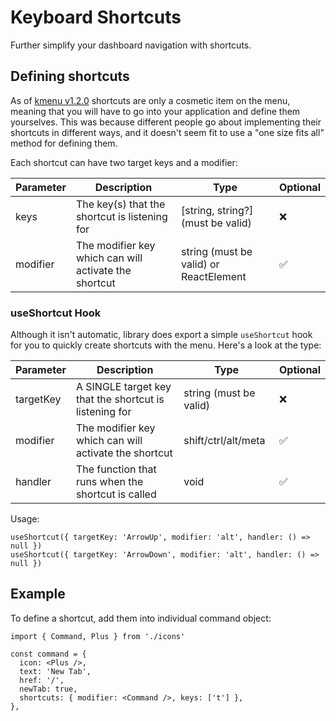 # Keyboard Shortcuts

Further simplify your dashboard navigation with shortcuts.

## Defining shortcuts

As of [kmenu v1.2.0](https://www.npmjs.com/package/kmenu?activeTab=versions) shortcuts are only a cosmetic item on the menu, meaning that you will have to go into your application and define them yourselves. This was because different people go about implementing their shortcuts in different ways, and it doesn't seem fit to use a "one size fits all" method for defining them.

Each shortcut can have two target keys and a modifier:

| Parameter | Description                                           | Type                                   | Optional |
| --------- | ----------------------------------------------------- | -------------------------------------- | -------- |
| keys      | The key(s) that the shortcut is listening for         | [string, string?] (must be valid)      | ❌       |
| modifier  | The modifier key which can will activate the shortcut | string (must be valid) or ReactElement | ✅       |

### useShortcut Hook

Although it isn't automatic, library does export a simple `useShortcut` hook for you to quickly create shortcuts with the menu. Here's a look at the type:

| Parameter | Description                                            | Type                   | Optional |
| --------- | ------------------------------------------------------ | ---------------------- | -------- |
| targetKey | A SINGLE target key that the shortcut is listening for | string (must be valid) | ❌       |
| modifier  | The modifier key which can will activate the shortcut  | shift/ctrl/alt/meta    | ✅       |
| handler   | The function that runs when the shortcut is called     | void                   | ✅       |

Usage:

```tsx:Shortcuts.tsx
useShortcut({ targetKey: 'ArrowUp', modifier: 'alt', handler: () => null })
useShortcut({ targetKey: 'ArrowDown', modifier: 'alt', handler: () => null })
```

## Example

To define a shortcut, add them into individual command object:

```tsx:CommandMenu.tsx
import { Command, Plus } from './icons'

const command = {
  icon: <Plus />,
  text: 'New Tab',
  href: '/',
  newTab: true,
  shortcuts: { modifier: <Command />, keys: ['t'] },
},
```

